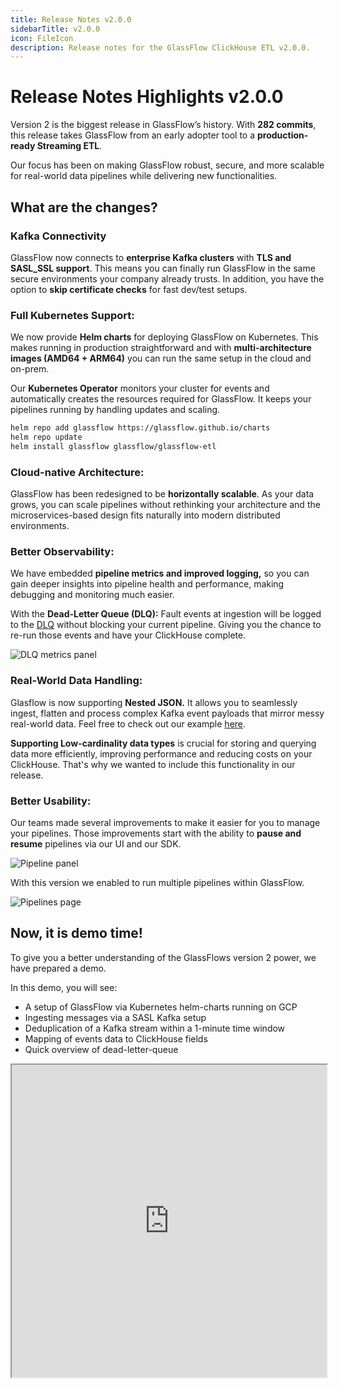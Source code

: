 ```yaml
---
title: Release Notes v2.0.0
sidebarTitle: v2.0.0
icon: FileIcon
description: Release notes for the GlassFlow ClickHouse ETL v2.0.0.
---
```


# Release Notes Highlights v2.0.0

Version 2 is the biggest release in GlassFlow’s history. With **282 commits**, this release takes GlassFlow from an early adopter tool to a **production-ready Streaming ETL**.

Our focus has been on making GlassFlow robust, secure, and more scalable for real-world data pipelines while delivering new functionalities.

## What are the changes?

### Kafka Connectivity

GlassFlow now connects to **enterprise Kafka clusters** with **TLS and SASL_SSL support**. This means you can finally run GlassFlow in the same secure environments your company already trusts. In addition, you have the option to **skip certificate checks** for fast dev/test setups.

### Full Kubernetes Support:

We now provide **Helm charts** for deploying GlassFlow on Kubernetes. This makes running in production straightforward and with **multi-architecture images (AMD64 + ARM64)** you can run the same setup in the cloud and on-prem.

Our **Kubernetes Operator** monitors your cluster for events and automatically creates the resources required for GlassFlow. It keeps your pipelines running by handling updates and scaling.

```bash
helm repo add glassflow https://glassflow.github.io/charts
helm repo update
helm install glassflow glassflow/glassflow-etl
```

### Cloud-native Architecture:

GlassFlow has been redesigned to be **horizontally scalable**. As your data grows, you can scale pipelines without rethinking your architecture and the microservices-based design fits naturally into modern distributed environments.

### Better Observability:

We have embedded **pipeline metrics and improved logging,** so you can gain deeper insights into pipeline health and performance, making debugging and monitoring much easier.

With the **Dead-Letter Queue (DLQ):** Fault events at ingestion will be logged to the [DLQ](https://docs.glassflow.dev/pipeline/usage/python-sdk#read-messages-from-pipelines-dead-letter-queue-dlq) without blocking your current pipeline. Giving you the chance to re-run those events and have your ClickHouse complete.

![DLQ metrics panel](/assets/dlq-metrics.png)

### Real-World Data Handling:

Glasflow is now supporting **Nested JSON.** It allows you to seamlessly ingest, flatten and process complex Kafka event payloads that mirror messy real-world data. Feel free to check out our example [here](https://docs.glassflow.dev/pipeline/data-format#nested-json-support).

**Supporting Low-cardinality data types** is crucial for storing and querying data more efficiently, improving performance and reducing costs on your ClickHouse. That's why we wanted to include this functionality in our release.

### Better Usability:

Our teams made several improvements to make it easier for you to manage your pipelines. Those improvements start with the ability to **pause and resume** pipelines via our UI and our SDK.

![Pipeline panel](/assets/pipeline-panel.png)

With this version we enabled to run multiple pipelines within GlassFlow.

![Pipelines page](/assets/pipelines-page.png)

## Now, it is demo time!

To give you a better understanding of the GlassFlows version 2 power, we have prepared a demo.

In this demo, you will see:

- A setup of GlassFlow via Kubernetes helm-charts running on GCP
- Ingesting messages via a SASL Kafka setup
- Deduplication of a Kafka stream within a 1-minute time window
- Mapping of events data to ClickHouse fields
- Quick overview of dead-letter-queue

<iframe
  src="https://www.youtube.com/embed/tbrWqYHCCpI"
  title="GlassFlow Demo"
  width="100%"
  height="500"
  style={{
    aspectRatio: '16/9',
    maxWidth: '100%',
    margin: '2rem 0',
    border: 'none',
    borderRadius: '8px'
  }}
  allow="accelerometer; autoplay; clipboard-write; encrypted-media; gyroscope; picture-in-picture"
  allowFullScreen
/>

## Try yourself

If you want to try GlassFlow yourself, we suggest you take a look at our instructions:
https://docs.glassflow.dev/installation/kubernetes-helm

### An overview of all released changes is available [here](https://github.com/glassflow/clickhouse-etl/compare/v0.1.17...v2.0.0).